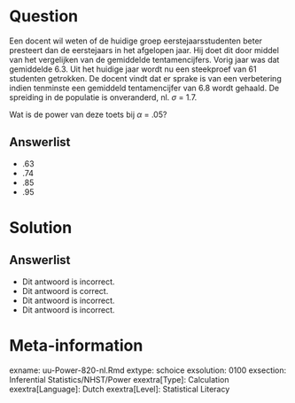 Question
========
  
Een docent wil weten of de huidige groep eerstejaarsstudenten beter presteert dan de eerstejaars in het afgelopen jaar. Hij doet dit door middel van het vergelijken van de gemiddelde tentamencijfers. Vorig jaar was dat gemiddelde 6.3. Uit het huidige jaar wordt nu een steekproef van 61 studenten getrokken. De docent vindt dat er sprake is van een verbetering indien tenminste een gemiddeld tentamencijfer van 6.8 wordt gehaald. De spreiding in de populatie is onveranderd, nl. $\sigma$ = 1.7.

Wat is de power van deze toets bij $\alpha$ = .05?

  
Answerlist
----------
* .63
* .74
* .85
* .95

Solution
========

Answerlist
----------
* Dit antwoord is incorrect.
* Dit antwoord is correct.
* Dit antwoord is incorrect.
* Dit antwoord is incorrect.

Meta-information
================
exname: uu-Power-820-nl.Rmd
extype: schoice
exsolution: 0100
exsection: Inferential Statistics/NHST/Power
exextra[Type]: Calculation
exextra[Language]: Dutch
exextra[Level]: Statistical Literacy